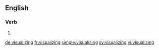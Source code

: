 
==English==

===Verb===
{{head|en|present participle}}

# {{present participle of|visualize|lang=en|nocat=1}}

[[de:visualizing]]
[[fr:visualizing]]
[[simple:visualizing]]
[[sv:visualizing]]
[[vi:visualizing]]
